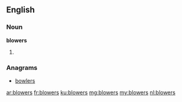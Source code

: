 ==English==

===Noun===
'''blowers'''

# {{plural of|blower}}

===Anagrams===
* [[bowlers#English|bowlers]]

[[ar:blowers]]
[[fr:blowers]]
[[ku:blowers]]
[[mg:blowers]]
[[my:blowers]]
[[nl:blowers]]